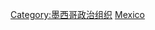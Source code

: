 {{Commons cat|Government of Mexico}}

[[Category:墨西哥政治组织|Category:墨西哥政治组织]]
[[Category:北美洲各國政府|Mexico]]
